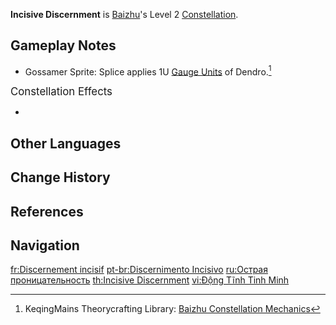 {{Constellation Infobox
|image         = Constellation Incisive Discernment.png
|character     = Baizhu
|level         = 2
|description   = When your own active character hits a nearby opponent with their attacks, Baizhu will unleash a Gossamer Sprite: Splice.<br>Gossamer Sprite: Splice will initiate 1 attack before returning, dealing 250% of Baizhu's ATK as {{Color|Dendro DMG}} and healing for 20% of [[Universal Diagnosis]]'s Gossamer Sprite's normal healing.<br>DMG dealt this way is considered Elemental Skill DMG.<br>This effect can be triggered once every 5s.
|utility1      = Healing
|scale_att1    = ATK
}}
'''Incisive Discernment''' is [[Baizhu]]'s Level 2 [[Constellation]].

==Gameplay Notes==
* Gossamer Sprite: Splice applies 1U [[Elemental Gauge Theory|Gauge Units]] of Dendro.<ref>KeqingMains Theorycrafting Library: [https://library.keqingmains.com/evidence/characters/dendro/baizhu#baizhu-constellation-mechanics Baizhu Constellation Mechanics]</ref>
;<big>Constellation Effects</big>
* {{Talent Note|constellation|6|Elimination of Malicious Qi}}

==Other Languages==
{{Other Languages
|en       = Incisive Discernment
|zhs      = 动静精明
|zhs_rm   = Dòngjìng Jīngmíng
|zh_note  = Reference to a passage from chapter 17 in the {{w|Huangdi Neijing}}, which describes the fundamentals of diagnosing pulse palpitations. The relevant passage discusses observing the static and dynamic variations of a patient's pulse through the alertness of their pupils.
|zht      = 動靜精明
|zht_rm   = Dòngjìng Jīngmíng
|zh_tl    = Dynamic and Static Alertness
|ja       = 脈絡明哲
|ja_rm    = Myakuraku Meitetsu
|ja_tl    = 
|ko       = 환자 진단
|ko_tl    = Patient Diagnosis
|es       = Discernimiento maestro
|es_tl    = Masterful Discernment
|fr       = Discernement incisif
|fr_tl    = Incisive Discernment
|ru       = Острая проницательность
|ru_tl    = Incisive Discernment
|th       = Incisive Discernment
|vi       = Động Tĩnh Tinh Minh
|vi_tl    = 
|de       = Flink und geschickt
|de_tl    = Nimble and Agile
|id       = Incisive Discernment
|pt       = Discernimento Incisivo
|pt_tl    = 
|tr       = Hassas Muhakeme
|tr_tl    = Sensitive Judgement
|it       = Discernimento accurato
|it_tl    = 
}}

==Change History==
{{Change History|3.6}}

==References==
{{Reflist}}

==Navigation==
{{Talent Navbox|Baizhu}}

[[fr:Discernement incisif]]
[[pt-br:Discernimento Incisivo]]
[[ru:Острая проницательность]]
[[th:Incisive Discernment]]
[[vi:Động Tĩnh Tinh Minh]]